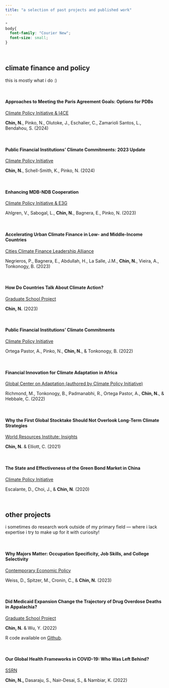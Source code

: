 ```yaml
---
title: "a selection of past projects and published work"
---
```


```css
*
body{
  font-family: "Courier New";
  font-size: small;
}
```

<br/>

## **climate finance and policy**

this is mostly what i do :)

<br/>

#### Approaches to Meeting the Paris Agreement Goals: Options for PDBs

[Climate Policy Initiative & I4CE](https://www.climatepolicyinitiative.org/publication/approaches-to-meeting-the-paris-agreement-goals/)

**Chin, N.**, Pinko, N., Olutoke, J., Eschalier, C., Zamarioli Santos, L., Bendahou, S. (2024)

<br/>

#### Public Financial Institutions' Climate Commitments: 2023 Update

[Climate Policy Initiative](https://www.climatepolicyinitiative.org/publication/public-financial-institutions-climate-commitments-2023-update/)

**Chin, N.**, Schell-Smith, K., Pinko, N. (2024)

<br/>

#### Enhancing MDB-NDB Cooperation
[Climate Policy Initiative & E3G](https://www.climatepolicyinitiative.org/publication/enhancing-mdb-ndb-cooperation-understanding-climate-finance-flows-and-paris-alignment/)

Ahlgren, V., Sabogal, L., **Chin, N.**, Bagnera, E., Pinko, N. (2023)

<br/>

#### Accelerating Urban Climate Finance in Low- and Middle-Income Countries
[Cities Climate Finance Leadership Alliance](https://citiesclimatefinance.org/publications/accelerating-urban-climate-finance-in-low-and-middle-income-countries/)

Negrieros, P., Bagnera, E., Abdullah, H., La Salle, J.M., **Chin, N.**, Vieira, A., Tonkonogy, B. (2023)

<br/>

#### How Do Countries Talk About Climate Action?
[Graduate School Project](files/TAD_final_project.pdf)

**Chin, N.** (2023)

<br/>

#### Public Financial Institutions' Climate Commitments

[Climate Policy Initiative](https://www.climatepolicyinitiative.org/publication/public-financial-institutions-climate-commitments/)

Ortega Pastor, A., Pinko, N., **Chin, N.**, & Tonkonogy, B. (2022)

<br/>

#### Financial Innovation for Climate Adaptation in Africa

[Global Center on Adaptation (authored by Climate Policy Initiative)](https://gca.org/wp-content/uploads/2022/08/GCA-Financial-Innovation-for-Climate-Adaptation-in-Africa-2022.pdf)

Richmond, M., Tonkonogy, B., Padmanabhi, R., Ortega Pastor, A., **Chin, N.**, & Hebbale, C. (2022)

<br/>

#### Why the First Global Stocktake Should Not Overlook Long-Term Climate Strategies

[World Resources Institute: Insights](https://www.wri.org/insights/why-first-global-stocktake-should-not-overlook-long-term-climate-strategies)

**Chin, N.** & Elliott, C. (2021)

<br/>

#### The State and Effectiveness of the Green Bond Market in China

[Climate Policy Initiative](https://www.climatepolicyinitiative.org/publication/green-bonds-in-china-the-state-and-effectiveness-of-the-market/)

Escalante, D., Choi, J., & **Chin, N**. (2020)

<br/>

## **other projects**

i sometimes do research work outside of my primary field — where i lack expertise i try to make up for it with curiosity!

<br/>

#### Why Majors Matter: Occupation Specificity, Job Skills, and College Selectivity

[Contemporary Economic Policy](https://onlinelibrary.wiley.com/doi/10.1111/coep.12634)

Weiss, D., Spitzer, M., Cronin, C., & **Chin, N.** (2023)

<br/>

#### Did Medicaid Expansion Change the Trajectory of Drug Overdose Deaths in Appalachia?

[Graduate School Project](files/U6614_final_project.pdf)

**Chin, N.** & Wu, Y. (2022)

R code available on [Github](https://github.com/nkc98/U6614_final_project/blob/main/project_document.Rmd).

<br/>

#### Our Global Health Frameworks in COVID-19: Who Was Left Behind?

[SSRN](https://papers.ssrn.com/sol3/papers.cfm?abstract_id=4283349)

**Chin, N.,** Dasaraju, S., Nair-Desai, S., & Nambiar, K. (2022)


